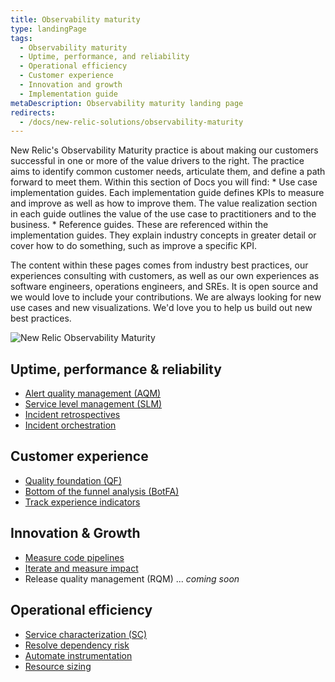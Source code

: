 ```yaml
---
title: Observability maturity
type: landingPage
tags:
  - Observability maturity
  - Uptime, performance, and reliability
  - Operational efficiency
  - Customer experience
  - Innovation and growth
  - Implementation guide
metaDescription: Observability maturity landing page
redirects:
  - /docs/new-relic-solutions/observability-maturity
---
```


<LandingPageHero>

 <HeroContent>
   New Relic's Observability Maturity practice is about making our customers successful in one or more of the value drivers to the right.  The practice aims to identify common customer needs, articulate them, and define a path forward to meet them.  Within this section of Docs you will find:
* Use case implementation guides.  Each implementation guide defines KPIs to measure and improve as well as how to improve them.  The value realization section in each guide outlines the value of the use case to practitioners and to the business.
* Reference guides.  These are referenced within the implementation guides.  They explain industry concepts in greater detail or cover how to  do something, such as improve a specific KPI. 

   The content within these pages comes from industry best practices, our experiences consulting with customers, as well as our own experiences as software engineers, operations engineers, and SREs.  It is open source and we would love to include your contributions.  We are always looking for new use cases and new visualizations. We'd love you to help us build out new best practices. 

   </HeroContent>

 ![New Relic Observability Maturity](./images/oma-v-drivers.png "New Relic Observability Maturity")
</LandingPageHero>

## Uptime, performance & reliability

- [Alert quality management (AQM)](/docs/new-relic-solutions/observability-maturity/uptime-performance-reliability/aqm-implementation-guide/)
- [Service level management (SLM)](/docs/new-relic-solutions/observability-maturity/uptime-performance-reliability/slm-implementation-guide/)
- [Incident retrospectives](/docs/new-relic-solutions/new-relic-solutions/measure-devops-success/incident-learning-retrospectives/)
- [Incident orchestration](/docs/new-relic-solutions/new-relic-solutions/measure-devops-success/incident-orchestration-align-teams-tools-processes/)

## Customer experience

- [Quality foundation (QF)](/docs/new-relic-solutions/observability-maturity/customer-experience/quality-foundation-implementation-guide)
- [Bottom of the funnel analysis (BotFA)](/docs/new-relic-solutions/observability-maturity/customer-experience/bofta-implementation-guide)
- [Track experience indicators](/docs/new-relic-solutions/new-relic-solutions/measure-devops-success/customer-experience-improvement-track-experience-indicators/)

## Innovation & Growth

- [Measure code pipelines](/docs/new-relic-solutions/new-relic-solutions/measure-devops-success/measure-code-pipelines/)
- [Iterate and measure impact](/docs/new-relic-solutions/new-relic-solutions/measure-devops-success/iterate-measure-impact-track-metrics-after-deployments/)
- Release quality management (RQM) ... _coming soon_

## Operational efficiency

- [Service characterization (SC)](/docs/new-relic-solutions/observability-maturity/operational-efficiency/sc-implementation-guide/)
- [Resolve dependency risk](/docs/new-relic-solutions/new-relic-solutions/measure-devops-success/resolve-dependency-risk-identify-analyze-potential-issues/)
- [Automate instrumentation](docs/new-relic-solutions/new-relic-solutions/measure-devops-success/automate-instrumentation/)
- [Resource sizing](/docs/new-relic-solutions/new-relic-solutions/measure-devops-success/infrastructure-resource-sizing-analyze-operation-metrics/)
